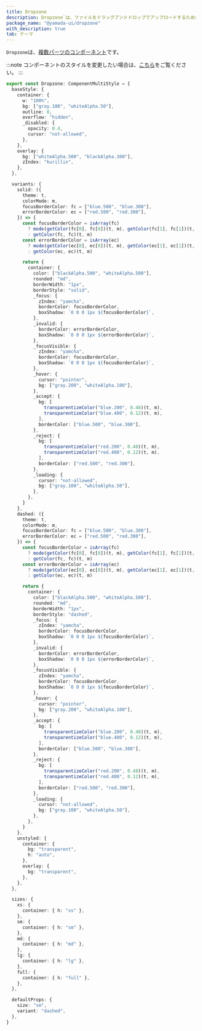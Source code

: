 ```yaml
---
title: Dropzone
description: Dropzone`は、ファイルをドラッグアンドドロップでアップロードするために使用されるコンポーネントです。
package_name: "@yamada-ui/dropzone"
with_description: true
tab: テーマ
---
```


`Dropzone`は、[複数パーツのコンポーネント](/styled-system/theming/component-style#複数パーツのコンポーネント)です。

:::note
コンポーネントのスタイルを変更したい場合は、[こちら](/styled-system/theming/customize-theme#コンポーネントのスタイルを変更する)をご覧ください。
:::

```ts
export const Dropzone: ComponentMultiStyle = {
  baseStyle: {
    container: {
      w: "100%",
      bg: ["gray.100", "whiteAlpha.50"],
      outline: 0,
      overflow: "hidden",
      _disabled: {
        opacity: 0.4,
        cursor: "not-allowed",
      },
    },
    overlay: {
      bg: ["whiteAlpha.500", "blackAlpha.300"],
      zIndex: "kurillin",
    },
  },

  variants: {
    solid: ({
      theme: t,
      colorMode: m,
      focusBorderColor: fc = ["blue.500", "blue.300"],
      errorBorderColor: ec = ["red.500", "red.300"],
    }) => {
      const focusBorderColor = isArray(fc)
        ? mode(getColor(fc[0], fc[0])(t, m), getColor(fc[1], fc[1])(t, m))(m)
        : getColor(fc, fc)(t, m)
      const errorBorderColor = isArray(ec)
        ? mode(getColor(ec[0], ec[0])(t, m), getColor(ec[1], ec[1])(t, m))(m)
        : getColor(ec, ec)(t, m)

      return {
        container: {
          color: ["blackAlpha.500", "whiteAlpha.500"],
          rounded: "md",
          borderWidth: "1px",
          borderStyle: "solid",
          _focus: {
            zIndex: "yamcha",
            borderColor: focusBorderColor,
            boxShadow: `0 0 0 1px ${focusBorderColor}`,
          },
          _invalid: {
            borderColor: errorBorderColor,
            boxShadow: `0 0 0 1px ${errorBorderColor}`,
          },
          _focusVisible: {
            zIndex: "yamcha",
            borderColor: focusBorderColor,
            boxShadow: `0 0 0 1px ${focusBorderColor}`,
          },
          _hover: {
            cursor: "pointer",
            bg: ["gray.200", "whiteAlpha.100"],
          },
          _accept: {
            bg: [
              transparentizeColor("blue.200", 0.48)(t, m),
              transparentizeColor("blue.400", 0.12)(t, m),
            ],
            borderColor: ["blue.500", "blue.300"],
          },
          _reject: {
            bg: [
              transparentizeColor("red.200", 0.48)(t, m),
              transparentizeColor("red.400", 0.12)(t, m),
            ],
            borderColor: ["red.500", "red.300"],
          },
          _loading: {
            cursor: "not-allowed",
            bg: ["gray.100", "whiteAlpha.50"],
          },
        },
      }
    },
    dashed: ({
      theme: t,
      colorMode: m,
      focusBorderColor: fc = ["blue.500", "blue.300"],
      errorBorderColor: ec = ["red.500", "red.300"],
    }) => {
      const focusBorderColor = isArray(fc)
        ? mode(getColor(fc[0], fc[0])(t, m), getColor(fc[1], fc[1])(t, m))(m)
        : getColor(fc, fc)(t, m)
      const errorBorderColor = isArray(ec)
        ? mode(getColor(ec[0], ec[0])(t, m), getColor(ec[1], ec[1])(t, m))(m)
        : getColor(ec, ec)(t, m)

      return {
        container: {
          color: ["blackAlpha.500", "whiteAlpha.500"],
          rounded: "md",
          borderWidth: "1px",
          borderStyle: "dashed",
          _focus: {
            zIndex: "yamcha",
            borderColor: focusBorderColor,
            boxShadow: `0 0 0 1px ${focusBorderColor}`,
          },
          _invalid: {
            borderColor: errorBorderColor,
            boxShadow: `0 0 0 1px ${errorBorderColor}`,
          },
          _focusVisible: {
            zIndex: "yamcha",
            borderColor: focusBorderColor,
            boxShadow: `0 0 0 1px ${focusBorderColor}`,
          },
          _hover: {
            cursor: "pointer",
            bg: ["gray.200", "whiteAlpha.100"],
          },
          _accept: {
            bg: [
              transparentizeColor("blue.200", 0.48)(t, m),
              transparentizeColor("blue.400", 0.12)(t, m),
            ],
            borderColor: ["blue.500", "blue.300"],
          },
          _reject: {
            bg: [
              transparentizeColor("red.200", 0.48)(t, m),
              transparentizeColor("red.400", 0.12)(t, m),
            ],
            borderColor: ["red.500", "red.300"],
          },
          _loading: {
            cursor: "not-allowed",
            bg: ["gray.100", "whiteAlpha.50"],
          },
        },
      }
    },
    unstyled: {
      container: {
        bg: "transparent",
        h: "auto",
      },
      overlay: {
        bg: "transparent",
      },
    },
  },

  sizes: {
    xs: {
      container: { h: "xs" },
    },
    sm: {
      container: { h: "sm" },
    },
    md: {
      container: { h: "md" },
    },
    lg: {
      container: { h: "lg" },
    },
    full: {
      container: { h: "full" },
    },
  },

  defaultProps: {
    size: "sm",
    variant: "dashed",
  },
}
```

